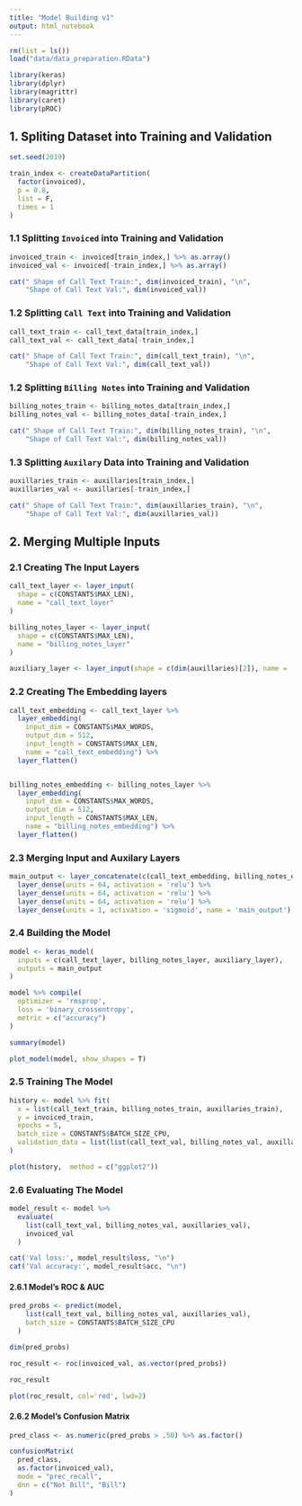 ---
title: "Model Building v1"
output: html_notebook
---

```{r setup, include=F}
rm(list = ls())
load("data/data_preparation.RData")
```

```{r, message=FALSE}
library(keras)
library(dplyr)
library(magrittr)
library(caret)
library(pROC)
```

## 1. Spliting Dataset into Training and Validation

```{r echo = F}
set.seed(2019)

train_index <- createDataPartition(
  factor(invoiced),
  p = 0.8,
  list = F,
  times = 1
)
```

### 1.1 Splitting `Invoiced` into Training and Validation

```{r}
invoiced_train <- invoiced[train_index,] %>% as.array()
invoiced_val <- invoiced[-train_index,] %>% as.array()

cat(" Shape of Call Text Train:", dim(invoiced_train), "\n",
    "Shape of Call Text Val:", dim(invoiced_val))
```

### 1.2 Splitting `Call Text` into Training and Validation

```{r}
call_text_train <- call_text_data[train_index,]
call_text_val <- call_text_data[-train_index,]

cat(" Shape of Call Text Train:", dim(call_text_train), "\n",
    "Shape of Call Text Val:", dim(call_text_val))
```

### 1.2 Splitting `Billing Notes` into Training and Validation

```{r}
billing_notes_train <- billing_notes_data[train_index,]
billing_notes_val <- billing_notes_data[-train_index,]

cat(" Shape of Call Text Train:", dim(billing_notes_train), "\n",
    "Shape of Call Text Val:", dim(billing_notes_val))
```

### 1.3 Splitting `Auxilary` Data into Training and Validation

```{r}
auxillaries_train <- auxillaries[train_index,]
auxillaries_val <- auxillaries[-train_index,]

cat(" Shape of Call Text Train:", dim(auxillaries_train), "\n",
    "Shape of Call Text Val:", dim(auxillaries_val))
```

## 2. Merging Multiple Inputs

### 2.1 Creating The Input Layers

```{r}
call_text_layer <- layer_input(
  shape = c(CONSTANTS$MAX_LEN),
  name = "call_text_layer"
)

billing_notes_layer <- layer_input(
  shape = c(CONSTANTS$MAX_LEN),
  name = "billing_notes_layer"
)

auxiliary_layer <- layer_input(shape = c(dim(auxillaries)[2]), name = 'auxiliary_layer')
```

### 2.2 Creating The Embedding layers

```{r}
call_text_embedding <- call_text_layer %>%
  layer_embedding(
    input_dim = CONSTANTS$MAX_WORDS,
    output_dim = 512,
    input_length = CONSTANTS$MAX_LEN,
    name = "call_text_embedding") %>%
  layer_flatten()


billing_notes_embedding <- billing_notes_layer %>%
  layer_embedding(
    input_dim = CONSTANTS$MAX_WORDS,
    output_dim = 512,
    input_length = CONSTANTS$MAX_LEN,
    name = "billing_notes_embedding") %>%
  layer_flatten()
```

### 2.3 Merging Input and Auxilary Layers

```{r}
main_output <- layer_concatenate(c(call_text_embedding, billing_notes_embedding, auxiliary_layer)) %>%
  layer_dense(units = 64, activation = 'relu') %>%
  layer_dense(units = 64, activation = 'relu') %>%
  layer_dense(units = 64, activation = 'relu') %>%
  layer_dense(units = 1, activation = 'sigmoid', name = 'main_output')
```

### 2.4 Building the Model

```{r}
model <- keras_model(
  inputs = c(call_text_layer, billing_notes_layer, auxiliary_layer),
  outputs = main_output
)
```

```{r}
model %>% compile(
  optimizer = 'rmsprop',
  loss = 'binary_crossentropy',
  metric = c("accuracy")
)

summary(model)
```

```{r eval = F}
plot_model(model, show_shapes = T)
```

### 2.5 Training The Model

```{r echo = T, results = 'hide'}
history <- model %>% fit(
  x = list(call_text_train, billing_notes_train, auxillaries_train),
  y = invoiced_train,
  epochs = 5,
  batch_size = CONSTANTS$BATCH_SIZE_CPU,
  validation_data = list(list(call_text_val, billing_notes_val, auxillaries_val), invoiced_val)
)
```

```{r}
plot(history,  method = c("ggplot2"))
```

### 2.6 Evaluating The Model

```{r echo = T, results = 'hide'}
model_result <- model %>%
  evaluate(
    list(call_text_val, billing_notes_val, auxillaries_val),
    invoiced_val
  )
```

```{r}
cat('Val loss:', model_result$loss, "\n")
cat('Val accuracy:', model_result$acc, "\n")
```


#### 2.6.1 Model's ROC & AUC

```{r}
pred_probs <- predict(model,
    list(call_text_val, billing_notes_val, auxillaries_val),
    batch_size = CONSTANTS$BATCH_SIZE_CPU
  )

dim(pred_probs)
```

```{r}
roc_result <- roc(invoiced_val, as.vector(pred_probs))

roc_result
```

```{r}
plot(roc_result, col='red', lwd=2)
```

#### 2.6.2 Model's Confusion Matrix

```{r}
pred_class <- as.numeric(pred_probs > .50) %>% as.factor()

confusionMatrix(
  pred_class,
  as.factor(invoiced_val),
  mode = "prec_recall",
  dnn = c("Not Bill", "Bill")
)
```



